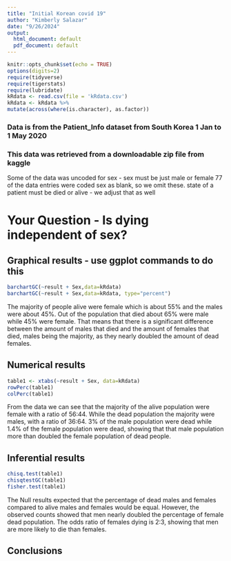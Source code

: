 ```yaml
---
title: "Initial Korean covid 19"
author: "Kimberly Salazar"
date: "9/26/2024"
output:
  html_document: default
  pdf_document: default
---
```


```r
knitr::opts_chunk$set(echo = TRUE)
options(digits=2)
require(tidyverse)
require(tigerstats)
require(lubridate)
kRdata <- read.csv(file = 'kRdata.csv')
kRdata <- kRdata %>%
mutate(across(where(is.character), as.factor))

```
### Data is from the Patient_Info dataset from South Korea 1 Jan to 1 May 2020
### This data was retrieved from a downloadable zip file from kaggle

Some of the data was uncoded for sex - sex must be just male or female
77 of the data entries were coded sex  as blank, so we omit these.
state of a patient must be died or alive - we adjust that as well   
  
# Your Question - Is dying independent of sex?






## Graphical results - use ggplot commands to do this  



  




```r
barchartGC(~result + Sex,data=kRdata)
barchartGC(~result + Sex,data=kRdata, type="percent")

```
 
  The majority of people alive were female which is about 55% and the males were about 45%. Out of the population that died about 65% were male while 45% were female. That means that there is a significant difference between the amount of males that died and the amount of females that died, males being the majority, as they nearly doubled the amount of dead females.  
  
## Numerical results
```r
table1 <- xtabs(~result + Sex, data=kRdata)
rowPerc(table1)
colPerc(table1)
```

From the data we can see that the majority of the alive population were female with a ratio of 56:44. While the dead population the majority were males, with a ratio of 36:64. 3% of the male population were dead while 1.4% of the female population were dead, showing that that male population more than doubled the female population of dead people.

## Inferential results 
```r
chisq.test(table1)
chisqtestGC(table1)
fisher.test(table1)
```

The Null results expected that the percentage of dead males and females compared to alive males and females would be equal. However, the observed counts showed that men nearly doubled the percentage of female dead population. The odds ratio of females dying is 2:3, showing that men are more likely to die than females.

## Conclusions

